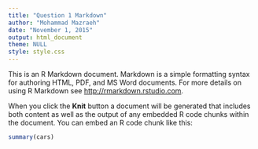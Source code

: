 ```yaml
---
title: "Question 1 Markdown"
author: "Mohammad Mazraeh"
date: "November 1, 2015"
output: html_document
theme: NULL
style: style.css
---
```

<p>  
This is an R Markdown document. Markdown is a simple formatting syntax for authoring HTML, PDF, and MS Word documents. For more details on using R Markdown see <http://rmarkdown.rstudio.com>.

When you click the **Knit** button a document will be generated that includes both content as well as the output of any embedded R code chunks within the document. You can embed an R code chunk like this:  
</p>
```r
summary(cars)
```